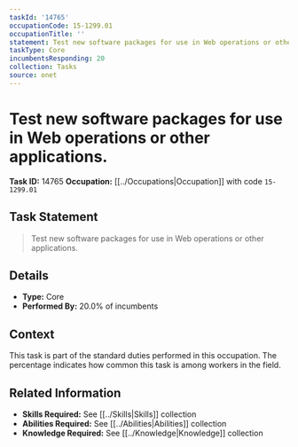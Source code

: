 ```yaml
---
taskId: '14765'
occupationCode: 15-1299.01
occupationTitle: ''
statement: Test new software packages for use in Web operations or other applications.
taskType: Core
incumbentsResponding: 20
collection: Tasks
source: onet
---
```

# Test new software packages for use in Web operations or other applications.

**Task ID:** 14765
**Occupation:** [[../Occupations|Occupation]] with code `15-1299.01`

## Task Statement

> Test new software packages for use in Web operations or other applications.

## Details

- **Type:** Core
- **Performed By:** 20.0% of incumbents

## Context

This task is part of the standard duties performed in this occupation. The percentage indicates how common this task is among workers in the field.

## Related Information

- **Skills Required:** See [[../Skills|Skills]] collection
- **Abilities Required:** See [[../Abilities|Abilities]] collection
- **Knowledge Required:** See [[../Knowledge|Knowledge]] collection
